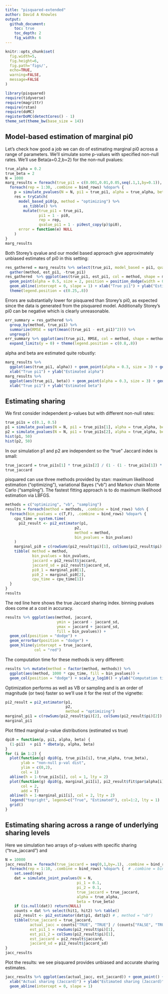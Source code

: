 ```yaml
---
title: "pisquared-extended"
author: David A Knowles
output: 
  github_document:
    toc: true
    toc_depth: 2
    fig_width: 6
---
```


```r
knitr::opts_chunk$set(
  fig.width=5, 
  fig.height=6,
  fig.path='figs/',
  echo=TRUE, 
  warning=FALSE, 
  message=FALSE
)
```

```r
library(pisquared)
require(tidyverse)
require(magrittr)
require(rstan)
require(doMC)
registerDoMC(detectCores() - 1) 
theme_set(theme_bw(base_size = 14))
```

## Model-based estimation of marginal pi0

Let's check how good a job we can do of estimating marginal pi0 across a range of parameters. We'll simulate some p-values with specified non-null rates. We'll use Beta(a=0.2,b=2) for the non-null pvalues: 
```r
true_alpha = 0.2
true_beta = 2
N = 1000
marg_results = foreach(true_pi1 = c(0.001,0.01,0.05,seq(.1,1,by=0.1)), .combine = bind_rows) %:%
  foreach(rep = 1:30, .combine = bind_rows) %dopar% {
    p = simulate_pvalues(N = N, pi1 = true_pi1, alpha = true_alpha, beta = true_beta)
    res = tryCatch(
      model_based_pi0(p, method = "optimizing") %>% 
        as_tibble() %>% 
        mutate(true_pi1 = true_pi1, 
               pi1 = 1 - pi0, 
               rep = rep, 
               qvalue_pi1 = 1 - pi0est_copy(p)$pi0),
      error = function(e) NULL
    )
}
marg_results
```

Both Storey's qvalue and our model based approach give approximately unbiased estimates of pi0 in this setting: 
```r
res_gathered = marg_results %>% select(true_pi1, model_based = pi1, qvalue = qvalue_pi1) %>% 
  gather(method, est_pi1, -true_pi1) 
res_gathered  %>% ggplot(aes(true_pi1, est_pi1, col = method, shape = method)) + 
  geom_point(alpha = 0.5, size = 2, position = position_dodge(width = 0.02)) + 
  geom_abline(intercept = 0, slope = 1) + xlab("True pi1") + ylab("Estimated pi1") + 
  theme(legend.position = c(0.25,.8))
```

Errors are substantially lower for pisquared than Storey's pi0, as expected since the data is generated from the pisquared model. Additionally Storey's pi0 can be negative which is clearly unreasonable. 
```r
err_summary = res_gathered %>% 
  group_by(method, true_pi1) %>% 
  summarize(RMSE = sqrt(mean((true_pi1 - est_pi1)^2))) %>% 
  ungroup()
err_summary %>% ggplot(aes(true_pi1, RMSE, col = method, shape = method)) + geom_point(size = 2) + 
  expand_limits(y = 0) + theme(legend.position = c(0.8,.8))
```

alpha and beta are estimated quite robustly: 
```r
marg_results %>% 
  ggplot(aes(true_pi1, alpha)) + geom_point(alpha = 0.3, size = 3) + geom_hline(yintercept = true_alpha) + 
  xlab("True pi1") + ylab("Estimated alpha")
marg_results %>% 
  ggplot(aes(true_pi1, beta)) + geom_point(alpha = 0.3, size = 3) + geom_hline(yintercept = true_beta) + 
  xlab("True pi1") + ylab("Estimated beta")
```

## Estimating sharing

We first consider independent p-values but with different non-null rates: 
```r
true_pi1s = c(0.1, 0.5)
p1 = simulate_pvalues(N = N, pi1 = true_pi1s[1], alpha = true_alpha, beta = true_beta)
p2 = simulate_pvalues(N = N, pi1 = true_pi1s[2], alpha = true_alpha, beta = true_beta)
hist(p1, 50)
hist(p2, 50)
```

In our simulation p1 and p2 are independent so the "true" Jaccard index is small:
```r
true_jaccard = true_pi1s[1] * true_pi1s[2] / (1 - (1 - true_pi1s[1]) * (1 - true_pi1s[2]))
true_jaccard
```

pisquared can use three methods provided by stan: maximum likelihood estimation ("optimizing"), variational Bayes ("vb") and Markov chain Monte Carlo ("sampling"). The fastest fitting approach is to do maximum likelihood estimation via LBFGS. 
```r
methods = c("optimizing", "vb", "sampling")
results = foreach(method = methods, .combine = bind_rows) %do% {
  foreach(bin_pvalues = c(T,F), .combine = bind_rows) %dopar% { 
    cpu_time = system.time( 
      pi2_result <- pi2_estimator(p1,
                               p2,
                               method = method, 
                               bin_pvalues = bin_pvalues)
    )
    marginal_pi0 = c(rowSums(pi2_result$pi)[1], colSums(pi2_result$pi)[1])
    tibble( method = method, 
            bin_pvalues = bin_pvalues,
            jaccard = pi2_result$jaccard, 
            jaccard_sd = pi2_result$jaccard_sd, 
            pi0_1 = marginal_pi0[1],
            pi0_2 = marginal_pi0[2], 
            cpu_time = cpu_time[1])
  }
}
results
```

The red line here shows the true Jaccard sharing index. binning pvalues does come at a cost in accuracy. 
```r
results %>% ggplot(aes(method, jaccard, 
                       ymin = jaccard - jaccard_sd, 
                       ymax = jaccard + jaccard_sd, 
                       fill = bin_pvalues)) + 
  geom_col(position = "dodge") + 
  geom_errorbar(position = "dodge") +
  geom_hline(yintercept = true_jaccard, 
             col = "red")
```

The computation time for these methods is very different:
```r
results %>% mutate(method = factor(method, methods)) %>% 
  ggplot(aes(method, 1000 * cpu_time, fill = bin_pvalues)) + 
  geom_col(position = "dodge") + scale_y_log10() + ylab("Computation time (ms)")
```

Optimization performs as well as VB or sampling and is an order of magnitude (or two) faster so we'll use it for the rest of the vignette:
```r
pi2_result = pi2_estimator(p1,
                           p2,
                           method = "optimizing")
marginal_pi1 = c(rowSums(pi2_result$pi)[2], colSums(pi2_result$pi)[2])
marginal_pi1
```

Plot fitted marginal p-value distributions (estimated vs true)
```r
dpi0 = function(p, pi1, alpha, beta) {
  (1-pi1)  + pi1 * dbeta(p, alpha, beta)
}
for (i in 1:2) { 
  plot(function(g) dpi0(g, true_pi1s[i], true_alpha, true_beta), 
       ylab = "non-null p-val dist", 
       ylim = c(0,2),
       col = 1)
  abline(h = 1-true_pi1s[i], col = 1, lty = 2)
  plot(function(g) dpi0(g, marginal_pi1[i], pi2_result$fit$par$alpha[i], pi2_result$fit$par$beta[i]), 
       col = 2,
       add = T)
  abline(h = 1-marginal_pi1[i], col = 2, lty = 2)
  legend("topright", legend=c("True", "Estimated"), col=1:2, lty = 1)
  grid()
}
```

## Estimating sharing across a range of underlying sharing levels

Here we simulation two arrays of p-values with specific sharing ("true_jaccard") and 
```r
N = 10000
jacc_results = foreach(true_jaccard = seq(0,1,by=.1), .combine = bind_rows) %:% 
  foreach(rep = 1:10, .combine = bind_rows) %dopar% {  # .combine = bind_rows, 
    set.seed(rep)
    dat = simulate_joint_pvalues(N = N, 
                                pi_1 = 0.1, 
                                pi_2 = 0.1,
                                true_jaccard = true_jaccard, 
                                alpha = true_alpha, 
                                beta = true_beta)
    if (is.null(dat)) return(NULL)
    counts = dat %>% select(hit1, hit2) %>% table()
    pi2_result <- pi2_estimator(dat$p1, dat$p2) # , method = "vb")
    tibble(true_jaccard = true_jaccard, 
           actual_jacc = counts["TRUE", "TRUE"] / (counts["FALSE", "TRUE"] +  counts["TRUE", "FALSE"] + counts["TRUE", "TRUE"]), 
           est_pi1_1 = rowSums(pi2_result$pi)[1], 
           est_pi1_2 = colSums(pi2_result$pi)[1],
           est_jaccard = pi2_result$jaccard, 
           jaccard_sd = pi2_result$jaccard_sd)
}
jacc_results
```

Plot the results: we see pisquared provides unbiased and accurate sharing estimates. 
```r
jacc_results %>% ggplot(aes(actual_jacc, est_jaccard)) + geom_point() + 
  xlab("Actual sharing (Jaccard)") + ylab("Estimated sharing (Jaccard)") + 
  geom_abline(intercept = 0, slope = 1)
```

